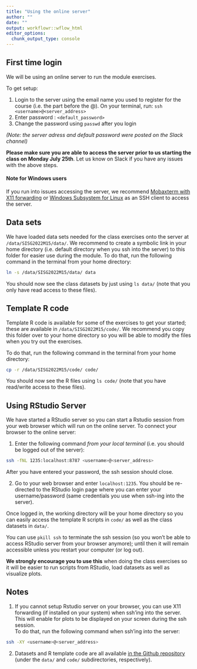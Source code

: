 ```yaml
---
title: "Using the online server"
author: ""
date: ""
output: workflowr::wflow_html
editor_options:
  chunk_output_type: console
---
```


## First time login

We will be using an online server to run the module exercises.

To get setup:

1. Login to the server using the email name you used to register for the course (i.e. the part before the @). On your terminal, run:
`ssh <username>@<server_address>`
2. Enter password : `<default_password>`
3. Change the password using `passwd` after you login

*(Note: the server adress and default password were posted on the Slack channel)*

**Please make sure you are able to access the server prior to us starting the class on Monday July 25th**. 
Let us know on Slack if you have any issues with the above steps.

#### Note for Windows users

If you run into issues accessing the server, we recommend 
[Mobaxterm with X11 forwarding](https://mobaxterm.mobatek.net/)
or 
[Windows Subsystem for Linux](https://docs.microsoft.com/en-us/windows/wsl/install) 
as an SSH client to access the server.

## Data sets

We have loaded data sets needed for the class exercises onto the server at `/data/SISG2022M15/data/`.
We recommend to create a symbolic link in your home directory (i.e. default directory when you ssh into the server) to this folder for easier use during the module.
To do that, run the following command in the terminal from your home directory:
```bash
ln -s /data/SISG2022M15/data/ data
```

You should now see the class datasets by just using `ls data/` (note that you only have read access to these files).

## Template R code

Template R code is available for some of the exercises to get your started; these are available in `/data/SISG2022M15/code/`.
We recommend you copy this folder over to your home directory so you will be able to modify the files when you try out the exercises.

To do that, run the following command in the terminal from your home directory:
```bash
cp -r /data/SISG2022M15/code/ code/
```

You should now see the R files using `ls code/` (note that you have read/write access to these files).

## Using RStudio Server

We have started a RStudio server so you can start a Rstudio session from your web browser which will run on the online server.
To connect your browser to the online server:

1. Enter the following command *from your local terminal* (i.e. you should be logged out of the server):
```bash
ssh -fNL 1235:localhost:8787 <username>@<server_address>
```
After you have entered your password, the ssh session should close. 

2. Go to your web browser and enter `localhost:1235`.
You should be re-directed to the RStudio login page where you can enter your username/password (same credentials you use when ssh-ing into the server).

Once logged in, the working directory will be your home directory so you can easily access the template R scripts in `code/` as well as the class datasets in `data/`.

You can use `pkill ssh` to terminate the ssh session (so you won't be able to access RStudio server from your browser anymore); 
until then it will remain accessible unless you restart your computer (or log out).

**We strongly encourage you to use this** when doing the class exercises so it will be easier to run scripts from RStudio, load datasets as well as visualize plots. 

## Notes

1. If you cannot setup Rstudio server on your browser, you can use X11 forwarding (if installed on your system) when ssh'ing into the server. 
This will enable for plots to be displayed on your screen during the ssh session.  
To do that, run the following command when ssh'ing into the server:
```bash
ssh -XY <username>@<server_address>
```

2. Datasets and R template code are all available [in the Github repository](https://github.com/joellembatchou/SISG2022_Association_Mapping) 
(under the `data/` and `code/` subdirectories, respectively).
